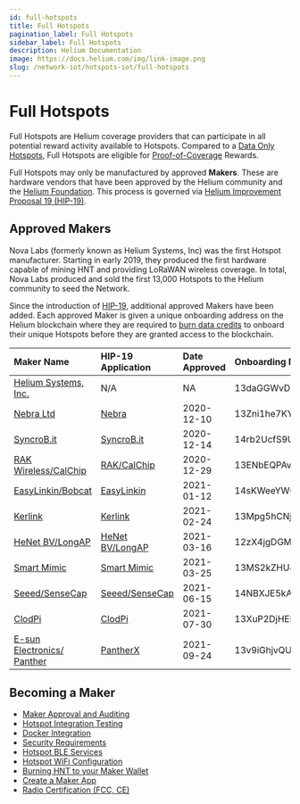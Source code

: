 ```yaml
---
id: full-hotspots
title: Full Hotspots
pagination_label: Full Hotspots
sidebar_label: Full Hotspots
description: Helium Documentation
image: https://docs.helium.com/img/link-image.png
slug: /network-iot/hotspots-iot/full-hotspots
---
```


# Full Hotspots


Full Hotspots are Helium coverage providers that can participate in all potential reward activity
available to Hotspots. Compared to a [Data Only Hotspots](/iot/data-only-hotspots), Full Hotspots
are eligible for [Proof-of-Coverage](/iot/proof-of-coverage) Rewards.

Full Hotspots may only be manufactured by approved **Makers**. These are hardware vendors that have
been approved by the Helium community and the [Helium Foundation](https://helium.foundation). This
process is governed via
[Helium Improvement Proposal 19 (HIP-19)](https://github.com/helium/HIP/blob/master/0019-third-party-manufacturers.md).

## Approved Makers

Nova Labs (formerly known as Helium Systems, Inc) was the first Hotspot manufacturer. Starting in
early 2019, they produced the first hardware capable of mining HNT and providing LoRaWAN wireless
coverage. In total, Nova Labs produced and sold the first 13,000 Hotspots to the Helium community to
seed the Network.

Since the introduction of
[HIP-19](https://github.com/helium/HIP/blob/master/0019-third-party-manufacturers.md), additional
approved Makers have been added. Each approved Maker is given a unique onboarding address on the
Helium blockchain where they are required to [burn data credits](/iot/transaction-fees) to onboard
their unique Hotspots before they are granted access to the blockchain.

| Maker Name                                              | HIP-19 Application                                                                                           | Date Approved | Onboarding Maker Address                            |
| :------------------------------------------------------ | :----------------------------------------------------------------------------------------------------------- | :------------ | :-------------------------------------------------- |
| [Helium Systems, Inc.](https://helium.com)              | N/A                                                                                                          | NA            | 13daGGWvDQyTyHFDCPz8zDSVTWgPNNfJ4oh31Teec4TRWfjMx53 |
| [Nebra Ltd](https://www.nebra.com/)                     | [Nebra](https://github.com/dewi-alliance/hotspot-manufacturers/blob/main/applications/nebra-ltd.md)          | 2020-12-10    | 13Zni1he7KY9pUmkXMhEhTwfUpL9AcEV1m2UbbvFsrU9QPTMgE3 |
| [SyncroB.it](https://syncrob.it/)                       | [SyncroB.it](https://github.com/dewi-alliance/hotspot-manufacturers/blob/main/applications/syncrobit.md)     | 2020-12-14    | 14rb2UcfS9U89QmKswpZpjRCUVCVu1haSyqyGY486EvsYtvdJmR |
| [RAK Wireless/CalChip](https://www.calchipconnect.com/) | [RAK/CalChip](https://github.com/dewi-alliance/hotspot-manufacturers/blob/main/applications/rak-wireless.md) | 2020-12-29    | 13ENbEQPAvytjLnqavnbSAzurhGoCSNkGECMx7eHHDAfEaDirdY |
| [EasyLinkin/Bobcat](https://www.bobcatminer.com)        | [EasyLinkin](https://github.com/dewi-alliance/hotspot-manufacturers/blob/main/applications/easylinkin.md)    | 2021-01-12    | 14sKWeeYWQWrBSnLGq79uRQqZyw3Ldi7oBdxbF6a54QboTNBXDL |
| [Kerlink](https://www.kerlink.com)                      | [Kerlink](https://github.com/dewi-alliance/hotspot-manufacturers/tree/main/applications/kerlink)             | 2021-02-24    | 13Mpg5hCNjSxHJvWjaanwJPBuTXu1d4g5pGvGBkqQe3F8mAwXhK |
| [HeNet BV/LongAP](https://www.longap.com)               | [HeNet BV/LongAP](https://github.com/dewi-alliance/hotspot-manufacturers/blob/main/applications/henet.md)    | 2021-03-16    | 12zX4jgDGMbJgRwmCfRNGXBuphkQRqkUTcLzYHTQvd4Qgu8kiL4 |
| [Smart Mimic](https://smartmimic.com)                   | [Smart Mimic](https://github.com/dewi-alliance/hotspot-manufacturers/blob/main/applications/smart-mimic.md)  | 2021-03-25    | 13MS2kZHU4h6wp3tExgoHdDFjBsb9HB9JBvcbK9XmfNyJ7jqzVv |
| [Seeed/SenseCap](https://www.sensecapmx.com/)           | [Seeed/SenseCap](https://github.com/dewi-alliance/hotspot-manufacturers/blob/main/applications/seeed.md)     | 2021-06-15    | 14NBXJE5kAAZTMigY4dcjXSMG4CSqjYwvteQWwQsYhsu2TKN6AF |
| [ClodPi](https://clodpi.io/)                            | [ClodPi](https://github.com/dewi-alliance/hotspot-manufacturers/blob/main/applications/clodpi.md)            | 2021-07-30    | 13XuP2DjHEHVkKguDDZD2ev5AeqMLuJ8UQ44efEcDmVTnBcvc6F |
| [E-sun Electronics/ Panther](https://panther.global/)   | [PantherX](https://github.com/dewi-alliance/hotspot-manufacturers/blob/main/applications/pantherx.md)        | 2021-09-24    | 13v9iGhjvQUtVaZXcFFRCEbL1nPR4R8QJowBgMUcaGM2v1aV6mn |

## Becoming a Maker

- [Maker Approval and Auditing](/hotspot-makers/become-a-maker/maker-approval-auditing)
- [Hotspot Integration Testing](/hotspot-makers/become-a-maker/hotspot-integration-testing)
- [Docker Integration](/hotspot-makers/become-a-maker/docker-integration)
- [Security Requirements](/hotspot-makers/become-a-maker/security-requirements)
- [Hotspot BLE Services](/hotspot-makers/become-a-maker/hotspot-ble-services)
- [Hotspot WiFi Configuration](/hotspot-makers/become-a-maker/hotspot-wifi-configuration)
- [Burning HNT to your Maker Wallet](/hotspot-makers/become-a-maker/burn-hnt-to-maker-wallet)
- [Create a Maker App](/hotspot-makers/become-a-maker/maker-app-requirements)
- [Radio Certification (FCC, CE)](/hotspot-makers/hotspot-audit-process#radio-certifications)
